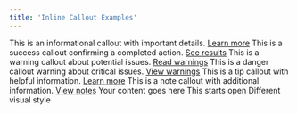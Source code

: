 ```yaml
---
title: 'Inline Callout Examples'
---
```



<Callout type="info">
    This is an informational callout with important details. <a href="#" target="_blank" rel="noopener noreferrer">Learn more</a>
</Callout>

<Callout type="success" title="Important Warning">
    This is a success callout confirming a completed action. <a href="#" target="_blank" rel="noopener noreferrer">See results</a>
</Callout>

<Callout type="warning">
    This is a warning callout about potential issues. <a href="#" target="_blank" rel="noopener noreferrer">Read warnings</a>
</Callout>

<Callout type="danger">
    This is a danger callout warning about critical issues. <a href="#" target="_blank" rel="noopener noreferrer">View warnings</a>
</Callout>

<Callout type="tip">
    This is a tip callout with helpful information. <a href="#" target="_blank" rel="noopener noreferrer">Learn more</a>
</Callout>

<Callout type="note">
    This is a note callout with additional information. <a href="#" target="_blank" rel="noopener noreferrer">View notes</a>
</Callout>

  <CollapsiblePanel title="Panel Title">
    Your content goes here
  </CollapsiblePanel>

  <CollapsiblePanel title="Already Expanded" expanded={true}>
    This starts open
  </CollapsiblePanel>

  <CollapsiblePanel title="Outline Style" variant="outline">
    Different visual style
  </CollapsiblePanel>